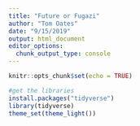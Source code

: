 ```yaml
---
title: "Future or Fugazi"
author: "Tom Oates"
date: "9/15/2019"
output: html_document
editor_options: 
  chunk_output_type: console
---
```


```r
knitr::opts_chunk$set(echo = TRUE)
```

```r
#get the libraries
install.packages("tidyverse")
library(tidyverse)
theme_set(theme_light())
```

